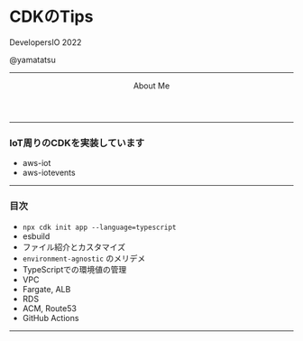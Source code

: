 

<Head>
  <Meta
    title="CDKのTips"
    description="CDKのTips"
    publishedAt={"2022-06-06T15:00:51.470Z"}
    host="https://yamatatsu.github.io/slide-devio-2022"
  />
</Head>


# CDKのTips

DevelopersIO 2022

@yamatatsu

---

<AlignLeft>

<Header>About Me</Header>

<Profile />

</AlignLeft>

---

### IoT周りのCDKを実装しています

- aws-iot
- aws-iotevents

---

### 目次

- `npx cdk init app --language=typescript`
- esbuild
- ファイル紹介とカスタマイズ
- `environment-agnostic` のメリデメ
- TypeScriptでの環境値の管理
- VPC
- Fargate, ALB
- RDS
- ACM, Route53
- GitHub Actions

---
